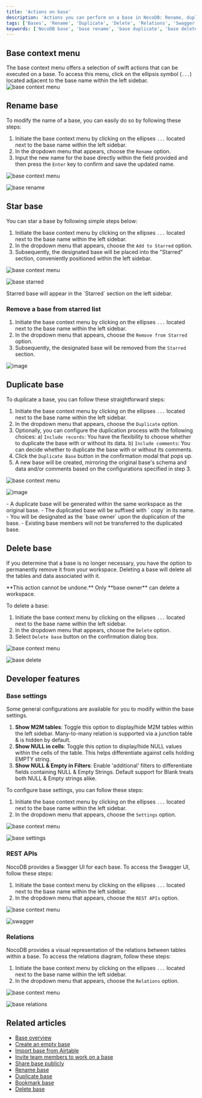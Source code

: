 ```yaml
---
title: 'Actions on base'
description: 'Actions you can perform on a base in NocoDB: Rename, duplicate, delete, star a base.'
tags: ['Bases', 'Rename', 'Duplicate', 'Delete', 'Relations', 'Swagger', 'REST APIs']
keywords: ['NocoDB base', 'base rename', 'base duplicate', 'base delete', 'base star', 'base context menu', 'base owner', 'base collaboration', 'base actions']
---
```


## Base context menu
The base context menu offers a selection of swift actions that can be executed on a base. To access this menu, click on the ellipsis symbol (`...`) located adjacent to the base name within the left sidebar.
![base context menu](/img/v2/base/base-context-menu.png)


## Rename base
To modify the name of a base, you can easily do so by following these steps:

1. Initiate the base context menu by clicking on the ellipses `...` located next to the base name within the left sidebar.
2. In the dropdown menu that appears, choose the `Rename` option.
3. Input the new name for the base directly within the field provided and then press the `Enter` key to confirm and save the updated name.

![base context menu](/img/v2/base/base-context-menu.png)

![base rename](/img/v2/base/base-rename.png)


## Star base
You can star a base by following simple steps below:
1. Initiate the base context menu by clicking on the ellipses `...` located next to the base name within the left sidebar.
2. In the dropdown menu that appears, choose the `Add to Starred` option.
3. Subsequently, the designated base will be placed into the "Starred" section, conveniently positioned within the left sidebar.

![base context menu](/img/v2/base/base-context-menu.png)

![base starred](/img/v2/base/base-starred.png)

<Callout type="info">
Starred base will appear in the `Starred` section on the left sidebar.
</Callout>

### Remove a base from starred list
1. Initiate the base context menu by clicking on the ellipses `...` located next to the base name within the left sidebar.
2. In the dropdown menu that appears, choose the `Remove from Starred` option.
3. Subsequently, the designated base will be removed from the `Starred` section.

![image](/img/v2/base/base-remove-from-starred.png)

## Duplicate base

To duplicate a base, you can follow these straightforward steps:
1. Initiate the base context menu by clicking on the ellipses `...` located next to the base name within the left sidebar.
2. In the dropdown menu that appears, choose the `Duplicate` option.
3. Optionally, you can configure the duplication process with the following choices:
   a) `Include records`: You have the flexibility to choose whether to duplicate the base with or without its data.
   b) `Include comments`: You can decide whether to duplicate the base with or without its comments.
4. Click the `Duplicate Base` button in the confirmation modal that pops up.
5. A new base will be created, mirroring the original base's schema and data and/or comments based on the configurations specified in step 3.

![base context menu](/img/v2/base/base-context-menu.png)

![image](/img/v2/base/base-duplicate.png)

<Callout type="info">
- A duplicate base will be generated within the same workspace as the original base.
- The duplicated base will be suffixed with ` copy` in its name.
- You will be designated as the `base owner` upon the duplication of the base.
- Existing base members will not be transferred to the duplicated base.
</Callout>

## Delete base

If you determine that a base is no longer necessary, you have the option to permanently remove it from your workspace. Deleting a base will delete all the tables and data associated with it.

<Callout type="info">
**This action cannot be undone.**
</Callout>

<Callout type="info">
Only **base owner** can delete a workspace.
</Callout>

To delete a base:

1. Initiate the base context menu by clicking on the ellipses `...` located next to the base name within the left sidebar.
2. In the dropdown menu that appears, choose the `Delete` option.
3. Select `Delete base` button on the confirmation dialog box.

![base context menu](/img/v2/base/base-context-menu.png)

![base delete](/img/v2/base/base-delete.png)

## Developer features
### Base settings
Some general configurations are available for you to modify within the base settings.
1. **Show M2M tables**: Toggle this option to display/hide M2M tables within the left sidebar. Many-to-many relation is supported via a junction table & is hidden by default.
2. **Show NULL in cells**: Toggle this option to display/hide NULL values within the cells of the table. This helps differentiate against cells holding EMPTY string.
3. **Show NULL & Empty in Filters**: Enable 'additional' filters to differentiate fields containing NULL & Empty Strings. Default support for Blank treats both NULL & Empty strings alike.

To configure base settings, you can follow these steps:

1. Initiate the base context menu by clicking on the ellipses `...` located next to the base name within the left sidebar.
2. In the dropdown menu that appears, choose the `Settings` option.

![base context menu](/img/v2/base/base-context-menu.png)

![base settings](/img/v2/base/base-settings.png)

### REST APIs
NocoDB provides a Swagger UI for each base. To access the Swagger UI, follow these steps:
1. Initiate the base context menu by clicking on the ellipses `...` located next to the base name within the left sidebar.
2. In the dropdown menu that appears, choose the `REST APIs` option.

![base context menu](/img/v2/base/base-context-menu.png)

![swagger](/img/v2/base/base-swagger.png)

### Relations
NocoDB provides a visual representation of the relations between tables within a base. To access the relations diagram, follow these steps:
1. Initiate the base context menu by clicking on the ellipses `...` located next to the base name within the left sidebar.
2. In the dropdown menu that appears, choose the `Relations` option.

![base context menu](/img/v2/base/base-context-menu.png)

![base relations](/img/v2/base/base-relations.png)


## Related articles
- [Base overview](/bases/base-overview)
- [Create an empty base](/bases/create-base)
- [Import base from Airtable](/bases/import-base-from-airtable)
- [Invite team members to work on a base](/bases/base-collaboration)
- [Share base publicly](/bases/share-base)
- [Rename base](/bases/actions-on-base#rename-base)
- [Duplicate base](/bases/actions-on-base#duplicate-base)
- [Bookmark base](/bases/actions-on-base#star-base)
- [Delete base](/bases/actions-on-base#delete-base)